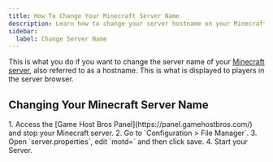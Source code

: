 ---
title: How To Change Your Minecraft Server Name
description: Learn how to change your server hostname on your Minecraft dedicated server.
sidebar:
  label: Change Server Name
---

This is what you do if you want to change the server name of your [Minecraft server](https://www.gamehostbros.com/minecraft-server-hosting/), also referred to as a hostname. This is what is displayed to players in the server browser.

## Changing Your Minecraft Server Name

<Steps>
  1. Access the [Game Host Bros Panel](https://panel.gamehostbros.com/) and stop your Minecraft server.
  2. Go to `Configuration > File Manager`.
  3. Open `server.properties`, edit `motd=` and then click save.  
  4. Start your Server.
</Steps>